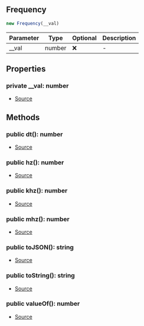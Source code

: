 ## Frequency

```typescript
new Frequency(__val)
```
| Parameter | Type | Optional | Description |
| ----------- | ----------- | ----------- | ----------- |
| __val | number | ❌ | - |

## Properties
### private  __val: number
- [Source](https://github.com/Androz2091/discord-player/blob/8b29b68/packages/equalizer/src/utils/Frequency.ts#L2)
## Methods
### public  dt(): number
- [Source](https://github.com/Androz2091/discord-player/blob/8b29b68/packages/equalizer/src/utils/Frequency.ts#L19)
### public  hz(): number
- [Source](https://github.com/Androz2091/discord-player/blob/8b29b68/packages/equalizer/src/utils/Frequency.ts#L15)
### public  khz(): number
- [Source](https://github.com/Androz2091/discord-player/blob/8b29b68/packages/equalizer/src/utils/Frequency.ts#L7)
### public  mhz(): number
- [Source](https://github.com/Androz2091/discord-player/blob/8b29b68/packages/equalizer/src/utils/Frequency.ts#L11)
### public  toJSON(): string
- [Source](https://github.com/Androz2091/discord-player/blob/8b29b68/packages/equalizer/src/utils/Frequency.ts#L31)
### public  toString(): string
- [Source](https://github.com/Androz2091/discord-player/blob/8b29b68/packages/equalizer/src/utils/Frequency.ts#L27)
### public  valueOf(): number
- [Source](https://github.com/Androz2091/discord-player/blob/8b29b68/packages/equalizer/src/utils/Frequency.ts#L23)